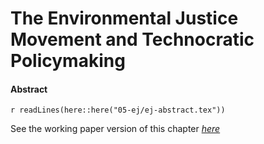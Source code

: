 # The Environmental Justice Movement and Technocratic Policymaking

#### Abstract {-}

`r readLines(here::here("05-ej/ej-abstract.tex"))`

See the working paper version of this chapter [_here_](https://judgelord.github.io/research/ej/)

